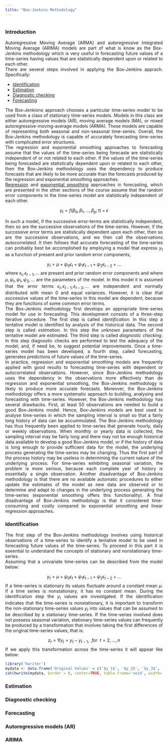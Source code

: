 ```yaml
---
title: "Box-Jenkins Methodology"
---
```

<style>
body {
text-align: justify}
</style>

```
```
### Introduction
Autoregressive Moving Average (ARMA) and autoregressive Integrated Moving Average (ARIMA) models are part of what is know as the Box-Jenkins methodology which is very useful in forecasting future values of a time-series having values that are statistically dependent upon or related to each other.  
There are several steps involved in applying the Box-Jenkins apprach. Specifically:  

* [Identification](#identification)
* [Estimation](#estimation)
* [Diagnostic checking](#diagnostic)
* [Forecasting](#forecasting)

The Box-Jenkions approach chooses a particular time-series model to be used from a class of stationary time-series models. Models in this class are either autoregressive models (AR), moving average models (MA), or mixed autoregressive-moving-average models (ARMA). These models are capable of representing both seasonal and non-seasonal time-series. Overall, the Box-Jenkins methodology is capable of accurately forecasting time-series with complicated error structures.  
The regression and exponential smoothing approaches to forecasting assume that the values of the time-series being forecaste are statistically independent of or not related to each other. If the values of the time-series being forecasted are statistically dependent upon or related to each other, then the Box-Jenkins methodology uses the dependency to produce forecasts that are likely to be more accurate than the forecasts produced by the regression and exponential smoothing approaches.  
[Regression](https://themellion.github.io/appliedTS/linearmodel.html) and [exponential smoothing](https://themellion.github.io/appliedTS/expsmoothing.html) approaches in forecasting, which are presented in the other sections of the course assume that the random error components in the time-series model are statistically independent of each other. 

$$y_t=f(\beta_0,\beta_1,\ldots,\beta_p;t)+\epsilon$$

In such a model, if the successive error-terms are statistically independent, then so are the successive observations of the time-series. However, if the successive error terms are statistically dependent upon each other, then so are the successive observations, and we then call the observations *autocorrelated*. It then follows that accurate forecasting of the time-series can probably best be accomplished by employing a model that express $y_t$ as a function of present and prior random error components, 

$$y_t=\mu+\psi_0\epsilon_t+\psi_1\epsilon_{t-1}+\psi_2\epsilon_{t-2}+\ldots$$
where $\epsilon_t,\epsilon_{t-1},\ldots$ are present and prior random error components and where $\mu, \psi_t, \psi_1, \psi_2, \ldots$ are the parameters of the model. In this model it is assumed that the error terms $\epsilon_t,\epsilon_{t-1},\epsilon_{t-2},\ldots$ are independent and normally distributed with mean 0 and equal variances. However, it is clear that successive values of the time-series in this model are dependent, because they are functions of some common error terms.  
The Box-Jenkins methodology first develops an appropriate time-series model for use in forecasting. This development consists of a three-step iterative procedure. The first step is called *identification*. In this step a tentative model is identified by analysis of the historical data. The second step is called *estimation*. In this step the unknown parameters of the tentative model are estimated. The third step is called *diagnostic checking*. In this step diagnostic checks are performed to test the adequacy of the model, and, if need be, to suggest potential improvements. Once a time-series model has been developed, a fourth step, called forecasting, generates predictions of future values of the time-series.  
In practice, regression and exponential smoothing models are frequently applied with good results to forecasting time-series with dependent or autocorrelated observations. However, since Box-Jenkins methodology uses the dependency in the observations more effectively than do regression and exponential smoothing, the Box-Jenkins methodology is likely to produce more accurate forecasts. Moreover, the Box-Jenkins methodology offers a more systematic approach to building, analysing and forecasting with time-series. However, the Box-Jenkins methodology has several drawbacks. First, at least 50 observations are needed to build a good Box-Jenkins model. Hence, Box-Jenkins models are best used to analyse time-series in which the sampling interval is small so that a fairly long history of data can be accummulated. The Box-Jenkins methodology has thus frequently been applied to time-series that generate hourly, daily or weekly observations. When monthly or yearly data is collected, the sampling interval may be fairly long and there may not be enough historical data available to develop a good Box-Jenkins model, or if the history of data is long enough to provide sufficient data for the model, the underlying process generating the time-series may be changing. Thus the first part of the process history may be useless in determining the current nature of the underlying process. For time-series exhibiting seasonal variation, the problem is more serious, because each complete year of history is essentially a single observation. Another disadvantage of Box-Jenkins methodology is that there are no available automatic procedures to either update the estimates of the model as new data are observed or to determine and adapt to changes in the underlying process generating the time-series (exponential smoothing offers this functionality). A final disadvantage of Box-Jenkins methodology is that it considered time-consuming and costly compared to exponential smoothing and linear regression approaches.  


### Identification{#identification}
The first step of the Box-Jenkins methodology involves using historical observations of a time-series to identify a tentative model to be used in forecasting future values of the time-series. To proceed in this part it is eseential to understand the concepts of stationary and nonstationary time-series.  
Assuming that a univariate time-series can be described from the model below:

$$y_t=\mu+\psi_0\epsilon_t+\psi_1\epsilon_{t-1}+\psi_2\epsilon_{t-2}+\ldots$$
If a time-series is stationary its values fluctuate around a constant mean $\mu$. If a time series is nonstationary, it has no constant mean. During the identification step the $y_t$ values are investigated. If the identification indicates that the time-series is nonstationary, it is important to transform the non-stationary time-series values $y_t$ into values that can be assumed to be described by a stationary time-series. If the time-series involved does not possess seasonal variation, stationary time-series values can frequently be produced by a transformation that involves taking the first differences of the original time-series values, that is:

$$z_t = \nabla y_t= y_t - y_{t-1}, \enspace for \enspace  t = 2, \ldots, n$$
If we apply this transformation across the time-series it will appear like below:

```r
library('hwriter')
mydata <- data.frame('Original Values' = c('$y_1$', '$y_2$', '$y_3$', '.', '.', '.', '$y_{n-1}$', '$y_n$'), 'First differences' = c(NA, '$z_2 = \\nabla y_2 = y_2 - y_1$', '$z_3 = \\nabla y_3 = y_3 - y_2$', '.', '.', '.', '.', '$z_n = \\nabla y_n = y_n - y_{n-1}$'), check.names = FALSE)
cat(hwrite(mydata, border = 0, center=TRUE, table.frame='void', width='300px', table.style='padding: 50px', row.names=FALSE, row.style=list('font-weight:bold')))
```

### Estimation{#estimation}


### Diagnostic checking{#diagnostic}


### Forecasting{#forecasting}


### Autoregressive models (AR) 


### ARIMA 



```
```
